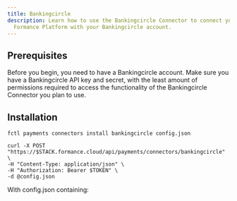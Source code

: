 ```yaml
---
title: Bankingcircle
description: Learn how to use the Bankingcircle Connector to connect your
  Formance Platform with your Bankingcircle account.
---
```



## Prerequisites

Before you begin, you need to have a Bankingcircle account. Make sure you have a Bankingcircle API key and secret, with the least amount of permissions required to access the functionality of the Bankingcircle Connector you plan to use.

<ApiWarning/>

<Bankingcircle/>

## Installation

<StackCmd>

```shell
fctl payments connectors install bankingcircle config.json
```

```shell
curl -X POST "https://$STACK.formance.cloud/api/payments/connectors/bankingcircle" \
-H "Content-Type: application/json" \
-H "Authorization: Bearer $TOKEN" \
-d @config.json
```

</StackCmd>

With config.json containing:

<ReactJson
  src={BankingcircleConfig}
  theme="ocean"
  displayDataTypes={false}
  collapsed={1}
  name={false}
  indentWidth={2}
/>

<BankingcirclePostInstall/>
